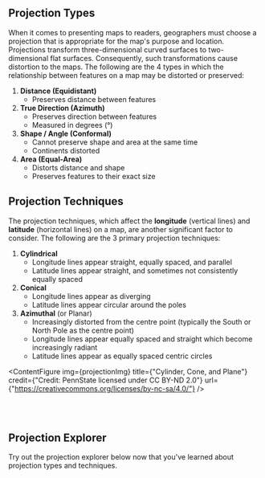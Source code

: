 
## Projection Types

When it comes to presenting maps to readers, geographers must choose a projection that is appropriate for the map's purpose and location. Projections transform three-dimensional curved surfaces to two-dimensional flat surfaces. Consequently, such transformations cause distortion to the maps. The following are the 4 types in which the relationship between features on a map may be distorted or preserved:

1. **Distance (Equidistant)**
   - Preserves distance between features
2. **True Direction (Azimuth)**
   - Preserves direction between features
   - Measured in degrees (°)
3. **Shape / Angle (Conformal)**
   - Cannot preserve shape and area at the same time
   - Continents distorted
4. **Area (Equal-Area)**
   - Distorts distance and shape
   - Preserves features to their exact size

## Projection Techniques

The projection techniques, which affect the **longitude** (vertical lines) and **latitude** (horizontal lines) on a map, are another significant factor to consider. The following are the 3 primary projection techniques:

1. **Cylindrical**
   - Longitude lines appear straight, equally spaced, and parallel
   - Latitude lines appear straight, and sometimes not consistently equally spaced
2. **Conical**
   - Longitude lines appear as diverging
   - Latitude lines appear circular around the poles
3. **Azimuthal** (or Planar)
   - Increasingly distorted from the centre point (typically the South or North Pole as the centre point)
   - Longitude lines appear equally spaced and straight which become increasingly radiant
   - Latitude lines appear as equally spaced centric circles

<ContentFigure
  img={projectionImg}
  title={"Cylinder, Cone, and Plane"}
  credit={"Credit: PennState licensed under CC BY-ND 2.0"}
  url={"https://creativecommons.org/licenses/by-nc-sa/4.0/"}
/>

<br></br>

## Projection Explorer

Try out the projection explorer below now that you've learned about projection types and techniques.

<ProjectionExplorer />
